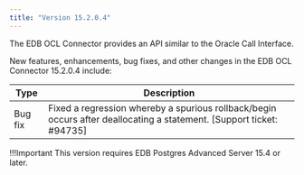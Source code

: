 ```yaml
---
title: "Version 15.2.0.4"
---
```

The EDB OCL Connector provides an API similar to the Oracle Call Interface.

New features, enhancements, bug fixes, and other changes in the EDB OCL Connector 15.2.0.4 include:

|  Type   |                                                                       Description                                                                        |
| ------- | -------------------------------------------------------------------------------------------------------------------------------------------------------- |
| Bug fix | Fixed a regression whereby a spurious rollback/begin occurs after deallocating a statement. [Support ticket: #94735]|

!!!Important
   This version requires EDB Postgres Advanced Server 15.4 or later. 
